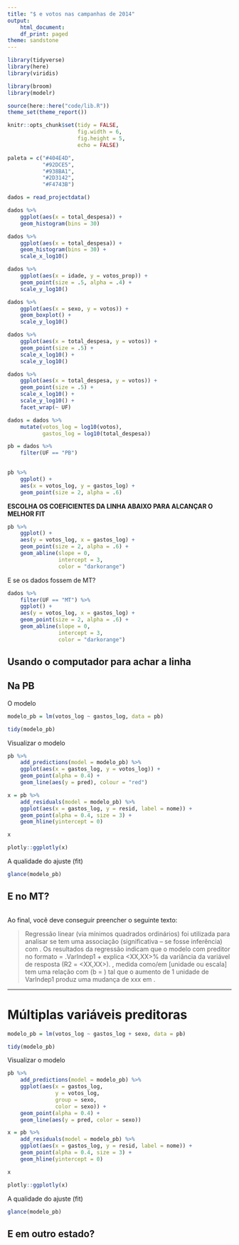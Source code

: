 ```yaml
---
title: "$ e votos nas campanhas de 2014"
output:
    html_document:
    df_print: paged
theme: sandstone
---
```


```r
library(tidyverse)
library(here)
library(viridis)

library(broom)
library(modelr)

source(here::here("code/lib.R"))
theme_set(theme_report())

knitr::opts_chunk$set(tidy = FALSE,
                      fig.width = 6,
                      fig.height = 5,
                      echo = FALSE)

paleta = c("#404E4D",
           "#92DCE5",
           "#938BA1",
           "#2D3142",
           "#F4743B")
```

```r
dados = read_projectdata()
```

```r
dados %>% 
    ggplot(aes(x = total_despesa)) + 
    geom_histogram(bins = 30)

dados %>% 
    ggplot(aes(x = total_despesa)) + 
    geom_histogram(bins = 30) + 
    scale_x_log10()
```

```r
dados %>% 
    ggplot(aes(x = idade, y = votos_prop)) + 
    geom_point(size = .5, alpha = .4) + 
    scale_y_log10()
```

```r
dados %>% 
    ggplot(aes(x = sexo, y = votos)) + 
    geom_boxplot() + 
    scale_y_log10()
```


```r
dados %>% 
    ggplot(aes(x = total_despesa, y = votos)) + 
    geom_point(size = .5) + 
    scale_x_log10() + 
    scale_y_log10()
```

```r
dados %>% 
    ggplot(aes(x = total_despesa, y = votos)) + 
    geom_point(size = .5) + 
    scale_x_log10() + 
    scale_y_log10() + 
    facet_wrap(~ UF)
```

```r
dados = dados %>% 
    mutate(votos_log = log10(votos), 
           gastos_log = log10(total_despesa))
```


```r
pb = dados %>% 
    filter(UF == "PB") 
    

pb %>% 
    ggplot() + 
    aes(x = votos_log, y = gastos_log) + 
    geom_point(size = 2, alpha = .6)
```

**ESCOLHA OS COEFICIENTES DA LINHA ABAIXO PARA ALCANÇAR O MELHOR FIT**

```r
pb %>% 
    ggplot() + 
    aes(y = votos_log, x = gastos_log) + 
    geom_point(size = 2, alpha = .6) + 
    geom_abline(slope = 0, 
                intercept = 3, 
                color = "darkorange")
```

E se os dados fossem de MT? 

```r
dados %>% 
    filter(UF == "MT") %>% 
    ggplot() + 
    aes(y = votos_log, x = gastos_log) + 
    geom_point(size = 2, alpha = .6) + 
    geom_abline(slope = 0, 
                intercept = 3, 
                color = "darkorange")

```

## Usando o computador para achar a linha

## Na PB

O modelo

```r
modelo_pb = lm(votos_log ~ gastos_log, data = pb)

tidy(modelo_pb)
```

Visualizar o modelo

```r
pb %>% 
    add_predictions(model = modelo_pb) %>% 
    ggplot(aes(x = gastos_log, y = votos_log)) + 
    geom_point(alpha = 0.4) + 
    geom_line(aes(y = pred), colour = "red")  
```

```r
x = pb %>% 
    add_residuals(model = modelo_pb) %>% 
    ggplot(aes(x = gastos_log, y = resid, label = nome)) + 
    geom_point(alpha = 0.4, size = 3) + 
    geom_hline(yintercept = 0)

x

plotly::ggplotly(x)
```


A qualidade do ajuste (fit)

```r
glance(modelo_pb)
```

## E no MT? 

```r

```


Ao final, você deve conseguir preencher o seguinte texto: 

> Regressão linear (via mínimos quadrados ordinários) foi utilizada para analisar se <VarIndep1> tem uma associação (significativa -- se fosse inferência) com <VarDep>. Os resultados da regressão indicam que o modelo com preditor no formato <VarDep> = <XXX>.VarIndep1 + <Intercept> explica <XX,XX>% da variância da variável de resposta (R2 = <XX,XX>). <VarIndep1>, medida como/em [unidade ou escala] tem uma relação com <VarDep> (b = <YY>) tal que o aumento de 1 unidade de VarIndep1 produz uma mudança de xxx em <VarDep>.

---

# Múltiplas variáveis preditoras

```r
modelo_pb = lm(votos_log ~ gastos_log + sexo, data = pb)

tidy(modelo_pb)
```

Visualizar o modelo

```r
pb %>% 
    add_predictions(model = modelo_pb) %>% 
    ggplot(aes(x = gastos_log, 
               y = votos_log, 
               group = sexo, 
               color = sexo)) + 
    geom_point(alpha = 0.4) + 
    geom_line(aes(y = pred, color = sexo))  
```

```r
x = pb %>% 
    add_residuals(model = modelo_pb) %>% 
    ggplot(aes(x = gastos_log, y = resid, label = nome)) + 
    geom_point(alpha = 0.4, size = 3) + 
    geom_hline(yintercept = 0)

x

plotly::ggplotly(x)
```


A qualidade do ajuste (fit)

```r
glance(modelo_pb)
```

## E em outro estado? 

```r

```

